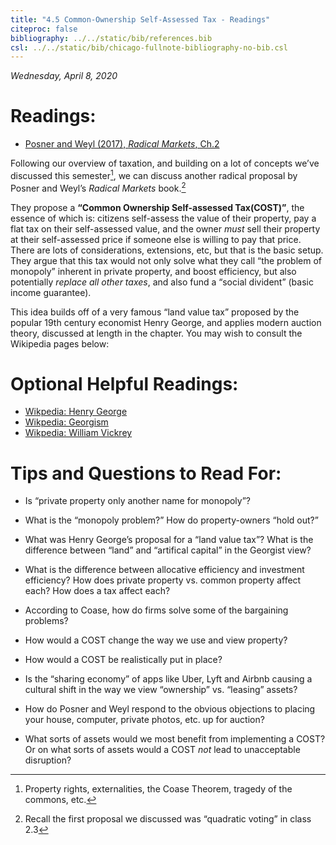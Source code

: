```yaml
---
title: "4.5 Common-Ownership Self-Assessed Tax - Readings"
citeproc: false
bibliography: ../../static/bib/references.bib
csl: ../../static/bib/chicago-fullnote-bibliography-no-bib.csl
---
```


*Wednesday, April 8, 2020*

# Readings:

- [<i class="fas fas fa-book"></i> Posner and Weyl (2017), *Radical Markets*, Ch.2](/readings/Posner-Weyl-2017-Ch2.pdf)

Following our overview of taxation, and building on a lot of concepts we've discussed this semester^[Property rights, externalities, the Coase Theorem, tragedy of the commons, etc.], we can discuss another radical proposal by Posner and Weyl's *Radical Markets* book.^[Recall the first proposal we discussed was "quadratic voting" in class 2.3]

They propose a **"Common Ownership Self-assessed Tax(COST)"**, the essence of which is: citizens self-assess the value of their property, pay a flat tax on their self-assessed value, and the owner *must* sell their property at their self-assessed price if someone else is willing to pay that price. There are lots of considerations, extensions, etc, but that is the basic setup. They argue that this tax would not only solve what they call "the problem of monopoly" inherent in private property, and boost efficiency, but also potentially *replace all other taxes*, and also fund a "social divident" (basic income guarantee).

This idea builds off of a very famous "land value tax" proposed by the popular 19th century economist Henry George, and applies modern auction theory, discussed at length in the chapter. You may wish to consult the Wikipedia pages below:

# Optional Helpful Readings:

- [<i class="fab fa-wikipedia-w"></i> Wikpedia: Henry George](https://en.wikipedia.org/wiki/Henry_George)
- [<i class="fab fa-wikipedia-w"></i> Wikpedia: Georgism](https://en.wikipedia.org/wiki/Georgism)
- [<i class="fab fa-wikipedia-w"></i> Wikpedia: William Vickrey ](https://en.wikipedia.org/wiki/William_Vickrey)

# Tips and Questions to Read For:

- Is "private property only another name for monopoly"?

- What is the "monopoly problem?" How do property-owners "hold out?"

- What was Henry George's proposal for a "land value tax"? What is the difference between "land" and "artifical capital" in the Georgist view?

- What is the difference between allocative efficiency and investment efficiency? How does private property vs. common property affect each? How does a tax affect each?

- According to Coase, how do firms solve some of the bargaining problems?

- How would a COST change the way we use and view property?

- How would a COST be realistically put in place?

- Is the "sharing economy" of apps like Uber, Lyft and Airbnb causing a cultural shift in the way we view "ownership" vs. "leasing" assets?

- How do Posner and Weyl respond to the obvious objections to placing your house, computer, private photos, etc. up for auction?

- What sorts of assets would we most benefit from implementing a COST? Or on what sorts of assets would a COST *not* lead to unacceptable disruption?